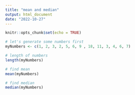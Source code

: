 ```yaml
---
title: "mean and median"
output: html_document
date: "2022-10-27"
---
```


```r
knitr::opts_chunk$set(echo = TRUE)
```
```r
# let's generate some numbers first
myNumbers <- c(1, 2, 3, 2, 5, 6, 9 , 18, 11, 3, 4, 6, 7)
```
```r
# length of numbers
length(myNumbers)

```

```r
# find mean
mean(myNumbers)
```

```r
# find median
median(myNumbers)
```





















